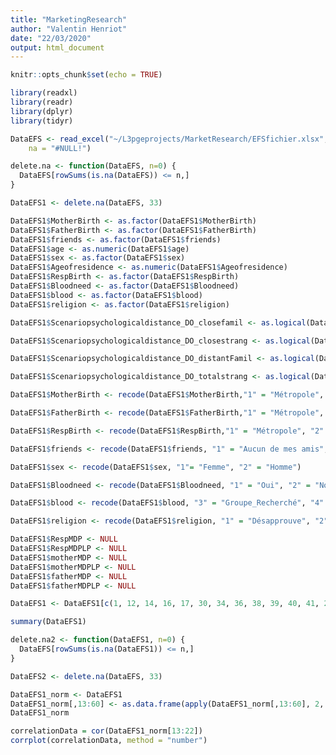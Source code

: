 ```yaml
---
title: "MarketingResearch"
author: "Valentin Henriot"
date: "22/03/2020"
output: html_document
---
```


```r
knitr::opts_chunk$set(echo = TRUE)
```

```r
library(readxl)
library(readr)
library(dplyr)
library(tidyr)
```

```r
DataEFS <- read_excel("~/L3pgeprojects/MarketResearch/EFSfichier.xlsx", 
    na = "#NULL!")
```

```r
delete.na <- function(DataEFS, n=0) {
  DataEFS[rowSums(is.na(DataEFS)) <= n,]
}
```

```r
DataEFS1 <- delete.na(DataEFS, 33)
```

```r
DataEFS1$MotherBirth <- as.factor(DataEFS1$MotherBirth)
DataEFS1$FatherBirth <- as.factor(DataEFS1$FatherBirth)
DataEFS1$friends <- as.factor(DataEFS1$friends)
DataEFS1$age <- as.numeric(DataEFS1$age)
DataEFS1$sex <- as.factor(DataEFS1$sex)
DataEFS1$Ageofresidence <- as.numeric(DataEFS1$Ageofresidence)
DataEFS1$RespBirth <- as.factor(DataEFS1$RespBirth)
DataEFS1$Bloodneed <- as.factor(DataEFS1$Bloodneed)
DataEFS1$blood <- as.factor(DataEFS1$blood)
DataEFS1$religion <- as.factor(DataEFS1$religion)

DataEFS1$Scenariopsychologicaldistance_DO_closefamil <- as.logical(DataEFS1$Scenariopsychologicaldistance_DO_closefamil)

DataEFS1$Scenariopsychologicaldistance_DO_closestrang <- as.logical(DataEFS1$Scenariopsychologicaldistance_DO_closestrang)

DataEFS1$Scenariopsychologicaldistance_DO_distantFamil <- as.logical(DataEFS1$Scenariopsychologicaldistance_DO_distantFamil)

DataEFS1$Scenariopsychologicaldistance_DO_totalstrang <- as.logical(DataEFS1$Scenariopsychologicaldistance_DO_totalstrang)
```

```r
DataEFS1$MotherBirth <- recode(DataEFS1$MotherBirth,"1" = "Métropole", "2" = "OutreMer", "3" = "AutrePays")

DataEFS1$FatherBirth <- recode(DataEFS1$FatherBirth,"1" = "Métropole", "2" = "OutreMer", "3" = "AutrePays")

DataEFS1$RespBirth <- recode(DataEFS1$RespBirth,"1" = "Métropole", "2" = "OutreMer", "3" = "AutrePays")

DataEFS1$friends <- recode(DataEFS1$friends, "1" = "Aucun de mes amis", "2" = "Presque aucun", "3" = "La moitié de mes amis", "4" = "Presque tous", "5" = "Tous mes amis")

DataEFS1$sex <- recode(DataEFS1$sex, "1"= "Femme", "2" = "Homme")

DataEFS1$Bloodneed <- recode(DataEFS1$Bloodneed, "1" = "Oui", "2" = "Non")

DataEFS1$blood <- recode(DataEFS1$blood, "3" = "Groupe_Recherché", "4" = "Commun", "5" = "ContreIndicationMedic", "6" = "NeSaitPas")

DataEFS1$religion <- recode(DataEFS1$religion, "1" = "Désapprouve", "2" = "Désapprouve", "3" = "Désapprouve", "4" = "Ni l'un ni l'autre", "5" = "Ni l'un ni l'autre", "6" = "Ni l'un ni l'autre", "7" = "Approuve")
```

```r
DataEFS1$RespMDP <- NULL
DataEFS1$RespMDPLP <- NULL
DataEFS1$motherMDP <- NULL
DataEFS1$motherMDPLP <- NULL
DataEFS1$fatherMDP <- NULL
DataEFS1$fatherMDPLP <- NULL
```

```r
DataEFS1 <- DataEFS1[c(1, 12, 14, 16, 17, 30, 34, 36, 38, 39, 40, 41, 2, 3, 4, 5, 6, 7, 8, 9, 10, 11, 13, 15, 18, 19, 20, 21, 22, 23, 24, 25, 26, 27, 28, 29, 31, 32, 33, 35, 37, 42, 43, 44, 45, 46, 47, 48, 49, 50, 51, 52, 53, 54, 55, 56, 57, 58, 59, 60)] # 1 / 12 / 14 / 16 / 17 / 30 / 34 / 36 à mettre en premier
```

```r
summary(DataEFS1)
```

```r
delete.na2 <- function(DataEFS1, n=0) {
  DataEFS[rowSums(is.na(DataEFS1)) <= n,]
}
```

```r
DataEFS2 <- delete.na(DataEFS, 33)
```

```r
DataEFS1_norm <- DataEFS1
DataEFS1_norm[,13:60] <- as.data.frame(apply(DataEFS1_norm[,13:60], 2, function(x) (x - min(x))/(max(x)-min(x))))
DataEFS1_norm
```

```r
correlationData = cor(DataEFS1_norm[13:22])
corrplot(correlationData, method = "number")
```

